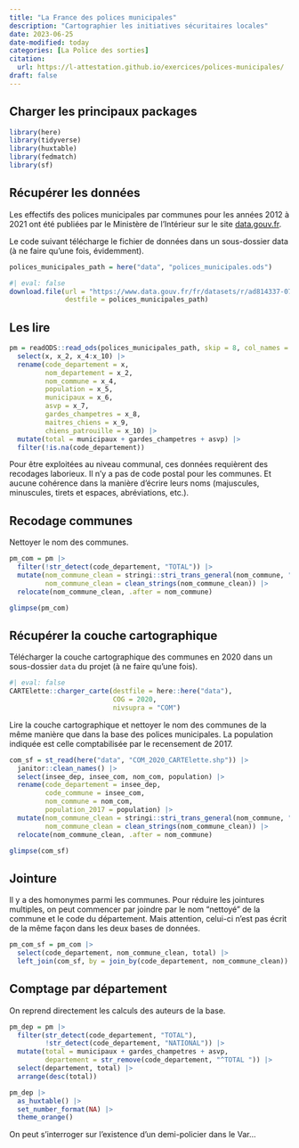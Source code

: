 ```yaml
---
title: "La France des polices municipales"
description: "Cartographier les initiatives sécuritaires locales"
date: 2023-06-25
date-modified: today
categories: [La Police des sorties]
citation: 
  url: https://l-attestation.github.io/exercices/polices-municipales/ 
draft: false
---
```


## Charger les principaux packages

```r
library(here)
library(tidyverse)
library(huxtable)
library(fedmatch)
library(sf)
```

## Récupérer les données

Les effectifs des polices municipales par communes pour les années 2012 à 2021 ont été publiées par le Ministère de l'Intérieur sur le site [data.gouv.fr](https://www.data.gouv.fr/fr/datasets/police-municipale-effectifs-par-commune/).

Le code suivant télécharge le fichier de données dans un sous-dossier data (à ne faire qu'une fois, évidemment).

```r
polices_municipales_path = here("data", "polices_municipales.ods")
```

```r
#| eval: false
download.file(url = "https://www.data.gouv.fr/fr/datasets/r/ad814337-074c-459b-add1-d78df9e6d85f",
              destfile = polices_municipales_path)
```


## Les lire

```r
pm = readODS::read_ods(polices_municipales_path, skip = 8, col_names = FALSE, .name_repair = janitor::make_clean_names) |> 
  select(x, x_2, x_4:x_10) |> 
  rename(code_departement = x,
         nom_departement = x_2,
         nom_commune = x_4,
         population = x_5,
         municipaux = x_6,
         asvp = x_7,
         gardes_champetres = x_8,
         maitres_chiens = x_9,
         chiens_patrouille = x_10) |> 
  mutate(total = municipaux + gardes_champetres + asvp) |> 
  filter(!is.na(code_departement))
```

::: {.callout-caution}
Pour être exploitées au niveau communal, ces données requièrent des recodages laborieux. Il n'y a pas de code postal pour les communes. Et aucune cohérence dans la manière d'écrire leurs noms (majuscules, minuscules, tirets et espaces, abréviations, etc.). 
:::

## Recodage communes

Nettoyer le nom des communes.

```r
pm_com = pm |> 
  filter(!str_detect(code_departement, "TOTAL")) |> 
  mutate(nom_commune_clean = stringi::stri_trans_general(nom_commune, "Latin-ASCII"),
         nom_commune_clean = clean_strings(nom_commune_clean)) |> 
  relocate(nom_commune_clean, .after = nom_commune)
```

```r
glimpse(pm_com)
```


## Récupérer la couche cartographique

Télécharger la couche cartographique des communes en 2020 dans un sous-dossier `data` du projet (à ne faire qu'une fois).

```r
#| eval: false
CARTElette::charger_carte(destfile = here::here("data"),
                          COG = 2020,
                          nivsupra = "COM")
```

Lire la couche cartographique et nettoyer le nom des communes de la même manière que dans la base des polices municipales. La population indiquée est celle comptabilisée par le recensement de 2017.

```r
com_sf = st_read(here("data", "COM_2020_CARTElette.shp")) |> 
  janitor::clean_names() |> 
  select(insee_dep, insee_com, nom_com, population) |> 
  rename(code_departement = insee_dep,
         code_commune = insee_com,
         nom_commune = nom_com,
         population_2017 = population) |> 
  mutate(nom_commune_clean = stringi::stri_trans_general(nom_commune, "Latin-ASCII"),
         nom_commune_clean = clean_strings(nom_commune_clean)) |> 
  relocate(nom_commune_clean, .after = nom_commune)
```

```r
glimpse(com_sf)
```

## Jointure

::: {.callout-warning}
Il y a des homonymes parmi les communes. Pour réduire les jointures multiples, on peut commencer par joindre par le nom "nettoyé" de la commune et le code du département. Mais attention, celui-ci n'est pas écrit de la même façon dans les deux bases de données.
:::

```r
pm_com_sf = pm_com |> 
  select(code_departement, nom_commune_clean, total) |> 
  left_join(com_sf, by = join_by(code_departement, nom_commune_clean))
```

## Comptage par département

On reprend directement les calculs des auteurs de la base.

```r
pm_dep = pm |> 
  filter(str_detect(code_departement, "TOTAL"),
         !str_detect(code_departement, "NATIONAL")) |> 
  mutate(total = municipaux + gardes_champetres + asvp,
         departement = str_remove(code_departement, "^TOTAL ")) |>
  select(departement, total) |> 
  arrange(desc(total))
```

```r
pm_dep |> 
  as_huxtable() |> 
  set_number_format(NA) |> 
  theme_orange()
```

On peut s'interroger sur l'existence d'un demi-policier dans le Var...

